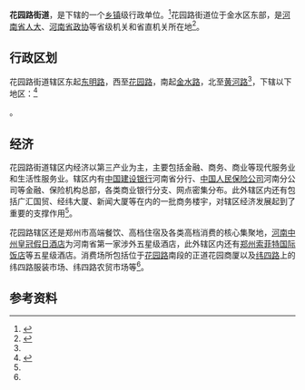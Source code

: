 {{中国乡级行政区
|景观照片文件名 = Wei'er Road.jpg
|景观照片描述 = [[纬二路_(郑州)|纬二路]]街景
|汉语拼音 = 
|其他语言 = 
|其他语言名称 = 
|旧称 = 
|地名出处 = 
|位置图文件名 = 
|位置图描述 = 
|自定义图片= 
|建置时间 = 
|政府驻地 = 
|毗邻 = [[未来路街道|未来路街道]]、[[人民路街道_(郑州市)|人民路街道]]、[[经八路街道|经八路街道]]、[[丰产路街道|丰产路街道]]
|总面积 = 3平方公里
|总人口 = 76,904
|总人口年份 = 
|户籍人口 = 
|户籍人口年份 = 
|常住人口 = 50,525
|常住人口年份 = 
|人口密度 = 
|GDP = 
|GDP年份 = 
|邮政编码 = 
|电话区号 = 371
|官方网站 = 
|网站名称 = 
|41/01/05/002/000}}

'''花园路街道'''，是{{PRC admin/fullname|41/01/05/002/000|3}}下辖的一个[[乡镇|乡镇]]级行政单位。<ref>{{PRC admin/ref sgc|{{PRC admin/parent|41/01/05/002/000}}}}</ref>花园路街道位于金水区东部，是[[河南省人民代表大会|河南省人大]]、[[中国人民政治协商会议河南省委员会|河南省政协]]等省级机关和省直机关所在地<ref name=intro>{{cite web |title=花园路街道简介 |url=https://zzjs.hnzwfw.gov.cn/col/col3187/index.html?areaCode=410105002000 |website=郑州政务服务网 |accessdate=2021-02-04 |archive-date=2021-02-14 |archive-url=https://web.archive.org/web/20210214050410/https://zzjs.hnzwfw.gov.cn/col/col3187/index.html?areaCode=410105002000 |dead-url=no }}</ref>。

== 行政区划 ==
花园路街道辖区东起[[东明路_(郑州)|东明路]]，西至[[花园路_(郑州)|花园路]]，南起[[金水路|金水路]]，北至[[黄河路_(郑州)|黄河路]]<ref name=intro />，下辖以下地区：<ref>{{PRC admin/ref sgc|41/01/05/002/000}}</ref>

{{PRC admin/children|41/01/05/002/000}}。

== 经济 ==
花园路街道辖区内经济以第三产业为主，主要包括金融、商务、商业等现代服务业和生活性服务业。辖区内有[[中国建设银行|中国建设银行]]河南省分行、[[中国人民保险公司|中国人民保险公司]]河南分公司等金融、保险机构总部，各类商业银行分支、网点密集分布。此外辖区内还有包括广汇国贸、经纬大厦、新闻大厦等在内的一批商务楼宇，对辖区经济发展起到了重要的支撑作用<ref name=intro />。

花园路辖区还是郑州市高端餐饮、高档住宿及各类高档消费的核心集聚地，[[河南中州皇冠假日酒店|河南中州皇冠假日酒店]]为河南省第一家涉外五星级酒店，此外辖区内还有[[郑州索菲特国际饭店|郑州索菲特国际饭店]]等五星级酒店。消费场所包括位于[[花园路_(郑州)|花园路]]南段的正道花园商厦以及[[纬四路_(郑州)|纬四路]]上的纬四路服装市场、纬四路农贸市场等<ref name=intro />。

== 参考资料 ==

{{reflist}}

{{行政区划小作品}}
{{PRC admin/navcat|41/01/05/002/000}}